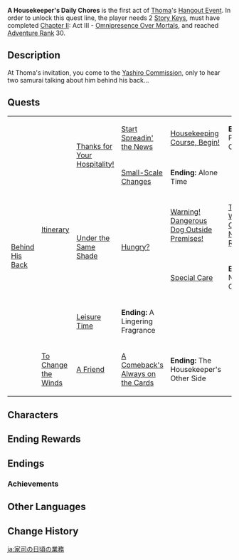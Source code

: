 {{Act Infobox
|image          = Story Card Hangout Thoma.png
|type           = Hangout
|actNum         = I
|character      = Thoma
|ARReq          = 30
|archonQuestReq = [[Chapter II]]: Act III - [[Omnipresence Over Mortals]]
|keyReq         = 2
}}
'''A Housekeeper's Daily Chores ''' is the first act of [[Thoma]]'s [[Hangout Event]]. In order to unlock this quest line, the player needs 2 [[Story Key]]s, must have completed [[Chapter II]]: Act III - [[Omnipresence Over Mortals]], and reached [[Adventure Rank]] 30.

==Description==
At Thoma's invitation, you come to the [[Yashiro Commission]], only to hear two samurai talking about him behind his back...
{{clr}}<!--make the header join the table-->
==Quests==
{|class="wikitable" style="width:100%;"
|-
|rowspan="6"|[[Behind His Back]]
|rowspan="5"|[[Host's Invitation|Itinerary]]
|rowspan="2"|[[Thanks for Your Hospitality!]]
|[[Start Spreadin' the News]]
|[[Start Spreadin' the News#Housekeeping Course, Begin!|Housekeeping Course, Begin!]]
|'''Ending:''' Popular Class
|-
|[[Small-Scale Changes]]
|'''Ending:''' Alone Time
|-
|rowspan="2"|[[Under the Same Shade]]
|rowspan="2"|[[Under the Same Shade#Hungry?|Hungry?]]
|[[Ninken by the Shore|Warning! Dangerous Dog Outside Premises!]]
|[[Ninken by the Shore#Those Who Can Never Return|Those Who Can Never Return]]
|'''Ending:''' The Sea Breeze Carries Memories
|-
|[[Bits and Bobs for Cats and Dogs|Special Care]]
|'''Ending:''' New Clothes!
|-
|[[A Trip for Two in Ritou|Leisure Time]]
|'''Ending:''' A Lingering Fragrance
|-
|[[Unforeseen Circumstances#To Change the Winds|To Change the Winds]]
|[[Unforeseen Circumstances#A Friend|A Friend]]
|[[Unforeseen Circumstances#A Comeback's Always on the Cards|A Comeback's Always on the Cards]]
|'''Ending:''' The Housekeeper's Other Side
|}

==Characters==
{{Character Appearances|type=Hangout Event}}

==Ending Rewards==
{{Hangout Event Rewards
|1 hangout memory = {{Card|Adventure EXP|100}}<!--
------------------->{{Card|Hero's Wit|5}}<!--
------------------->{{Card|"Warmth"|5}}
|2 hangout memory = {{Card|Adventure EXP|100}}<!--
------------------->{{Card|Primogem|20}}<!--
------------------->{{Card|Guide to Transience|3}}
|3 hangout memory = {{Card|Adventure EXP|100}}<!--
------------------->{{Card|Hero's Wit|5}}<!--
------------------->{{Card|Agnidus Agate Fragment|3}}
|4 hangout memory = {{Card|Adventure EXP|100}}<!--
------------------->{{Card|Primogem|20}}<!--
------------------->{{Card|"Warmth"|5}}
|5 hangout memory = {{Card|Adventure EXP|100}}<!--
------------------->{{Card|Hero's Wit|5}}<!--
------------------->{{Card|Agnidus Agate Fragment|3}}
|6 hangout memory = {{Card|Adventure EXP|100}}<!--
------------------->{{Card|Primogem|20}}<!--
------------------->{{Card|Guide to Transience|3}}
}}

==Endings==
{{Hangout Event Endings
|character    = Thoma
|act          = 1
|ending1      = Popular Class
|ending1_text = Active engagement, that's what you like to see!
|ending2      = Alone Time
|ending2_text = Knitting a sweater is harder than one might imagine.
|ending3      = The Sea Breeze Carries Memories
|ending3_text = Only companionship can alleviate solitude and pain.
|ending4      = New Clothes!
|ending_alt4  = New Clothes
|ending4_text = Thoma knits sweaters for the stray cats and dogs, but it seems that one doesn't quite fit.
|ending5      = A Lingering Fragrance
|ending5_text = Hopefully, this omamori can bring you more good luck.
|ending6      = The Housekeeper's Other Side
|ending6_text = "Looks like being a housekeeper's the more relaxing and interesting job after all."
}}

===Achievements===
{{Achievement Topic Table|quest=A Housekeeper's Daily Chores|requirements=1}}

==Other Languages==
{{Other Languages
|en      = A Housekeeper's Daily Chores
|zhs     = 家政官的日常工作
|zhs_rm  = Jiāzhèng Guān de Rìcháng Gōngzuò
|zht     = 家政官的日常工作
|zht_rm  = Jiāzhèng Guān de Rìcháng Gōngzuò
|zh_tl   = Housekeeper's Daily Work
|ja      = 家司の日頃の業務
|ja_rm   = Keishi no Higoro no Gyoumu
|ja_tl   = A Housekeeper's Normal Duties
|ja_note = {{ja|家司|rm=keishi}} is an occuptational title established in the Heian period indicating a stewardship position in the households of third rank nobles and higher
|ko      = 가사 관리원의 하루일과
|ko_rm   = Gasa Gwanriwon-ui Haru'ilgwa
|ko_tl   = Housekeeper's Daily Work
|es      = Los quehaceres cotidianos de un amo de llaves
|es_tl   = The Daily Chores of a Housekeeper
|es_note = The phrase {{Lang|es=''amo de llaves''|es_tl=master/owner of keys|mini=1}} is used to refer to a housekeeper.
|fr      = Les tâches quotidiennes d'un serviteur
|fr_tl   = The Daily Tasks of a Servant
|ru      = Домашние дела
|ru_tl   = Household Affairs
|th      = งานประจำวันของพ่อบ้าน
|th_rm   = Ngan Pra-cham Wan khong Pho-ban
|th_tl   = Butler's Daily Work
|th_note = The word {{Lang|th=พ่อบ้าน|th_tl=Butler|mini=1}} is specifed gender as a male, but can refer to a housekeeper too.
|vi      = Công Việc Thường Ngày Của {{tt|Quản Gia|管家}}
|vi_tl   = Housekeeper's Daily Work
|de      = Die täglichen Aufgaben eines Haushälters
|de_tl   = Housekeeper's Daily Tasks
|id      = Pekerjaan Sehari-Hari Seorang Pengurus Rumah Tangga
|id_tl   = Daily Chores of a Housekeeper
|pt      = Rotina de Serviços Domésticos
|pt_tl   = Routine of Household Services
|tr      = Kahyanın Günlük İşleri
|tr_tl   = 
|it      = Le faccende quotidiane di un domestico
|it_tl   = 
}}

==Change History==
{{Change History|2.2}}

[[ja:家司の日頃の業務]]
